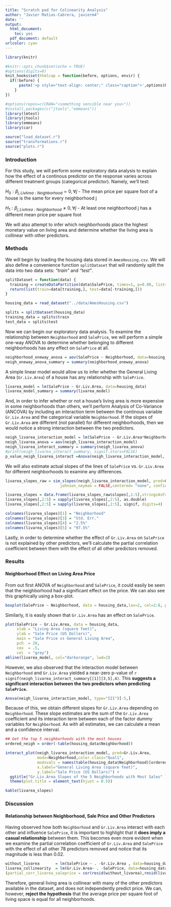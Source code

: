 ```yaml
---
title: "Scratch pad for Colinearity Analysis"
author: "Javier Matias-Cabrera, javierm4"
date: ''
output:
  html_document:
    toc: yes
  pdf_document: default
urlcolor: cyan
---
```


```r
library(knitr)

#knitr::opts_chunk$set(echo = TRUE)
#options(digits=8)
knit_hooks$set(htmlcap = function(before, options, envir) {
  if(!before) {
      paste('<p style="text-align: center;" class="caption">',options$htmlcap,"</p>",sep="")
    }
})
```

```r
#options(repos=c(CRAN="<something sensible near you>"))
#install.packages(c("jtools","emmeans"))
library(lmtest)
library(jtools)
library(emmeans)
library(car)

source("load_dataset.r")
source("transformations.r")
source("plots.r")

```


### Introduction

For this study, we will perform some exploratory data analysis to explain how the effect of a continous predictor on the response varies across different treatment groups (categorical predictor). Namely, we'll test:


$H_0: \beta_{j,LivArea:Neighborhood} = 0, \forall j \text{ - The mean price per square foot of a house is the same for every neighborhood j }$

$H_1: \beta_{j,LivArea:Neighborhood} \neq 0,  \forall j \text{ - At least one neighborhood j has a different mean price per square foot }$

We will also attempt to infer which neighborhoods place the highest monetary value on living area and determine whether the living area is collinear with other predictors.

### Methods

We will begin by loading the housing data stored in `AmesHousing.csv`. We will also define a convenience function `splitDataset` that will randomly split the data into two data sets: *"train"* and *"test"*.
```r

splitDataset = function(data) {
  training = createDataPartition(data$SalePrice, times=1, p=0.80, list=FALSE)
  return(list(train=data[training,], test=data[-training,]))
}

housing_data = read_dataset("../data/AmesHousing.csv")

splits = splitDataset(housing_data)
training_data = splits$train
test_data = splits$test
```

Now we can begin our exploratory data analysis. To examine the relationship between `Neighborhood` and `SalePrice`, we will perform a simple one-way ANOVA to determine whether belonging to different neighborhoods has any effect on `SalePrice` at all.

```r
neighborhood_oneway_anova = aov(SalePrice ~ Neighborhood, data=housing_data)
neigh_oneway_anova_summary = summary(neighborhood_oneway_anova)
```

A simple linear model would allow us to infer whether the General Living Area (`Gr.Liv.Area`) of a house has any relationship with `SalePrice`.

```r
livarea_model = lm(SalePrice ~ Gr.Liv.Area, data=housing_data)
livarea_model_summary = summary(livarea_model)
```

And, in order to infer whether or not a house's living area is more expensive in some neighborhoods than others, we'll perform Analysis of Co-Variance (ANCOVA) by including an interaction term between the continous variable `Gr.Liv.Area` and the categorical variable `Neighborhood`. If the slopes of `Gr.Liv.Area` are different (not parallel) for different neighborhoods, then we would notice a strong interaction between the two predictors.
```r
neigh_livarea_interaction_model = lm(SalePrice ~ Gr.Liv.Area*Neighborhood, data=housing_data)
neigh_livarea_anova = aov(neigh_livarea_interaction_model)
neigh_livarea_interact_summary = summary(neigh_livarea_anova)
#print(neigh_livarea_interact_summary, signif.stars=FALSE)
p_value_neigh_livarea_interact =Anova(neigh_livarea_interaction_model, type="III")[4,4]
```

We will also estimate actual slopes of the lines of `SalePrice` vs. `Gr.Liv.Area` for different neighborhoods to examine any differences.
```r
livarea_slopes_raw = sim_slopes(neigh_livarea_interaction_model, pred=Gr.Liv.Area, modx=Neighborhood,
                        johnson_neyman = FALSE,centered= "none", confint=T)

livarea_slopes = data.frame(livarea_slopes_raw$slopes[,1:5],stringsAsFactors=FALSE)
livarea_slopes[,2:5] = sapply(livarea_slopes[,2:5], as.double)
livarea_slopes[,2:5] = sapply(livarea_slopes[,2:5], signif, digits=4)

colnames(livarea_slopes)[1] = "Neighborhood"
colnames(livarea_slopes)[3] = "Std. Err."
colnames(livarea_slopes)[4] = "2.5%"
colnames(livarea_slopes)[5] = "97.5%"
```


Lastly, in order to determine whether the effect of `Gr.Liv.Area` on `SalePrice` is not explained by other predictors, we'll calculate the partial correlation coefficient between them with the effect of all other predictors removed. 




### Results

#### Neighborhood Effect on Living Area Price


From out first ANOVA of `Neighborhood` and `SalePrice`, it could easily be seen that the neighborhood had a significant effect on the price. We can also see this graphically using a box-plot.
```r
boxplot(SalePrice ~ Neighborhood, data = housing_data,las=2, col=2:8, pch=20, cex=.7)
```

Similarly, it is easily shown that `Gr.Liv.Area` has an effect on `SalePrice`.

```r
plot(SalePrice ~ Gr.Liv.Area, data = housing_data,
     xlab = "Living Area (square feet)",
     ylab = "Sale Price (US Dollars)",
     main = "Sale Price vs General Living Area",
     pch  = 20,
     cex  = .5,
     col  = "grey")
abline(livarea_model, col="darkorange", lwd=2)
```


However, we also observed that the interaction model between `Neighborhood` and `Gr.Liv.Area` yielded a near-zero p-value of `r signif(neigh_livarea_interact_summary[[1]][3,5],4)`. This **suggests a significant interaction between the two predictors when predicting `SalePrice`.**

```r
Anova(neigh_livarea_interaction_model, type="III")[-5,]
```

Because of this, we obtain different slopes for `Gr.Liv.Area` depending on `Neighborhood`. These slope estimates are the sum of the `Gr.Liv.Area` coefficient and its interaction term between each of the factor dummy variables for `Neighborhood`. As with all estimates, we can calculate a mean and a confidence interval.

```r

## Get the top 5 neighborhoods with the most houses
ordered_neigh = order(-table(housing_data$Neighborhood))

interact_plot(neigh_livarea_interaction_model, pred=Gr.Liv.Area,
              modx=Neighborhood,color.class="Qual1",
              modxvals = names(table(housing_data$Neighborhood)[ordered_neigh][1:6]),
              x.label="General Living Area (square feet)",
              y.label="Sale Price (US Dollars)") +
  ggtitle("Gr.Liv.Area Slopes of the 5 Neighborhoods with Most Sales" ) +
  theme(plot.title = element_text(hjust = 0.5))
```

```r
kable(livarea_slopes)
```


### Discussion

#### Relationship between Neighborhood, Sale Price and Other Predictors

Having observed how both `Neighborhood` and `Gr.Liv.Area` interact with each other and influence `SalePrice`, it is important to highlight that it **does imply a casual relationship** between them. This becomes even more evident when we examine the partial correlation coefficient of `Gr.Liv.Area` and `SalePrice` with the effect of all other 78 predictors removed and notice that its magnitude is less than 0.02.

```r
without_livarea       = lm(SalePrice ~ . -Gr.Liv.Area , data=housing_data)
livarea_collinearity  = lm(Gr.Liv.Area~ . -SalePrice, data=housing_data)
(partial_corr_livarea_saleprice = cor(resid(without_livarea),resid(livarea_collinearity)))
```
 
Therefore, general living area is collinear with many of the other predictors available in the dataset, and does not independently predict price. We can, however, **reject the hypothesis** that the average price per square foot of living space is equal for all neighborhoods.



